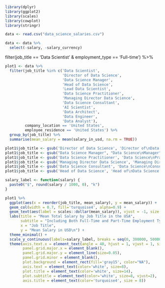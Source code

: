 ```r
library(dplyr)
library(ggplot2)
library(scales)
library(cowplot)
library(stringr)
```

```r
data <- read.csv("data_science_salaries.csv")
```

```r
data <- data %>%
  select(-salary, -salary_currency)
```
filter(job_title == 'Data Scientist' & employment_type == 'Full-time') %>%
```r
plot1 <- data %>%
  filter(job_title %in% c('Data Scientist',
                          'Director of Data Science',
                          'Data Science Manager',
                          'Head of Data Science',
                          'Lead Data Scientist',
                          'Data Science Practitioner',
                          'Managing Director Data Science',
                          'Data Science Consultant',
                          'AI Scientist',
                          'Data Architect',
                          'Data Engineer',
                          'Data Analyst'),
         company_location == 'United States',
         employee_residence == 'United States') %>%
  group_by(job_title) %>%
  summarise(mean_salary = mean(salary_in_usd, na.rm = TRUE))

plot1$job_title <- gsub('Director of Data Science', 'Director of\nData Science', plot1$job_title)
plot1$job_title <- gsub("Data Science Manager", "Data Science\nManager", plot1$job_title)
plot1$job_title <- gsub('Data Science Practitioner', 'Data Science\nPractitioner', plot1$job_title)
plot1$job_title <- gsub('Managing Director Data Science', 'Managing Director\nof Data Science', plot1$job_title)
plot1$job_title <- gsub('Data Science Consultant', 'Data Science\nConsultant', plot1$job_title)
plot1$job_title <- gsub('Head of Data Science', 'Head of\nData Science', plot1$job_title)

salary_label <- function(salary) {
  paste0("$", round(salary / 1000, 0), "k")
}

plot1 %>%
  ggplot(aes(x = reorder(job_title, mean_salary), y = mean_salary)) +
  geom_col(width = 0.7, fill='turquoise4', alpha=0.9) +
  geom_text(aes(label = scales::dollar(mean_salary)), vjust = -1, size = 2.1, color = "white") + 
  labs(title = "Mean Total Salary by Job Title in the USA",
       subtitle = "Including Both Full-Time and Part-Time Employment Types",
       x = "Job Title",
       y = "Mean Salary in USD\n") +
  theme_minimal() +
  scale_y_continuous(labels=salary_label, breaks = seq(0, 300000, 50000), limits=c(0, 300000)) +
  theme(axis.text.x = element_text(angle = 40, hjust = 1, vjust = 1, size = 8),
        panel.grid.major.x = element_blank(),
        panel.grid.major.y = element_line(size=0.05),
        panel.grid.minor = element_blank(),
        plot.background = element_rect(fill='gray15', color="NA"),
        axis.text = element_text(color='white', size=8),
        plot.title = element_text(color='white', size=14),
        plot.subtitle = element_text(color='white', size=8, vjust=2),
        axis.title = element_text(color='turquoise4', size = 8))

```